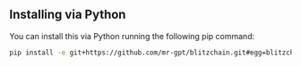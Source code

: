 ## Installing via Python

You can install this via Python running the following pip command:

```bash
pip install -e git+https://github.com/mr-gpt/blitzchain.git#egg=blitzchain
```
